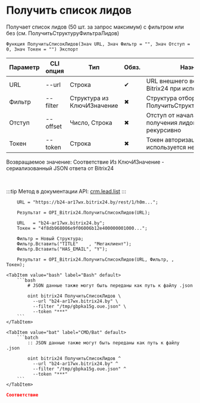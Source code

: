 ﻿---
sidebar_position: 4
description: Получить список лидов и другие функции для работы с Bitrix24 в Открытом пакете интеграций - бесплатной open-source библиотеке интеграций для 1С:Предприятие 8, OneScript и CLI
keywords: [1C, 1С, 1С:Предприятие, 1С:Предприятие 8.3, API, Интеграция, Сервисы, Обмен, OneScript, CLI, Bitrix24]
---


# Получить список лидов
 Получает список лидов (50 шт. за запрос максимум) с фильтром или без (см. ПолучитьСтруктуруФильтраЛидов)



`Функция ПолучитьСписокЛидов(Знач URL, Знач Фильтр = "", Знач Отступ = 0, Знач Токен = "") Экспорт`

  | Параметр | CLI опция | Тип | Обяз. | Назначение |
  |-|-|-|-|-|
  | URL | --url | Строка | &#x2714; | URL внешнего вебхука или адрес Bitrix24 при использовании токена |
  | Фильтр | --filter | Структура из КлючИЗначение | &#x2716; | Структура отбора лидов (см. ПолучитьСтруктуруФильтраЛидов) |
  | Отступ | --offset | Число, Строка | &#x2716; | Отступ от начала списка для получения лидов > 50 шт. рекурсивно |
  | Токен | --token | Строка | &#x2716; | Токен авторизации, если используется не вебхук |

  
  Возвращаемое значение:   Соответствие Из КлючИЗначение - сериализованный JSON ответа от Bitrix24

<br/>

:::tip
Метод в документации API: [crm.lead.list](https://dev.1c-bitrix.ru/rest_help/crm/leads/crm_lead_list.php)
:::
<br/>



```bsl title="Пример использования для 1С:Предприятие/OneScript"
    URL = "https://b24-ar17wx.bitrix24.by/rest/1/h0m...";

    Результат = OPI_Bitrix24.ПолучитьСписокЛидов(URL);

    URL   = "b24-ar17wx.bitrix24.by";
    Токен = "4f8db968006e9f06006b12e400000001000...";

    Фильтр = Новый Структура;
    Фильтр.Вставить("TITLE"    , "Мегаклиент");
    Фильтр.Вставить("HAS_EMAIL", "Y");

    Результат = OPI_Bitrix24.ПолучитьСписокЛидов(URL, Фильтр, , Токен);
```
    

 <Tabs>
  
    <TabItem value="bash" label="Bash" default>
        ```bash
            # JSON данные также могут быть переданы как путь к файлу .json
            
            oint bitrix24 ПолучитьСписокЛидов \
              --url "b24-ar17wx.bitrix24.by" \
              --filter "/tmp/gbpka15g.oue.json" \
              --token "***"
        ```
    </TabItem>
  
    <TabItem value="bat" label="CMD/Bat" default>
        ```batch
            :: JSON данные также могут быть переданы как путь к файлу .json
            
            oint bitrix24 ПолучитьСписокЛидов ^
              --url "b24-ar17wx.bitrix24.by" ^
              --filter "/tmp/gbpka15g.oue.json" ^
              --token "***"
        ```
    </TabItem>
</Tabs>


```json title="Результат"
Соответствие
```

